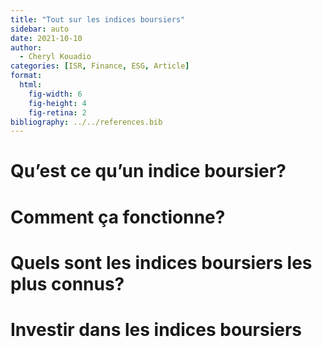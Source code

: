 ```yaml
---
title: "Tout sur les indices boursiers"
sidebar: auto
date: 2021-10-10
author:
  - Cheryl Kouadio
categories: [ISR, Finance, ESG, Article]
format: 
  html:
    fig-width: 6
    fig-height: 4
    fig-retina: 2
bibliography: ../../references.bib
---
```



# Qu'est ce qu'un indice boursier?

# Comment ça fonctionne?

# Quels sont les indices boursiers les plus connus?

# Investir dans les indices boursiers
